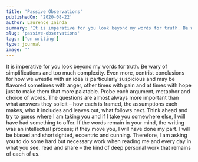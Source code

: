 ```yaml
---
title: 'Passive Observations'
publishedOn: '2020-08-22'
author: Laurence Ininda
summary: 'It is imperative for you look beyond my words for truth. Be wary of simplifications and too much complexity. Even more, centrist conclusions for how we wrestle with an idea is particularly suspicious and may be flavored sometimes with anger, other times with pain and at times with hope just to make them that more palatable. '
slug: 'passive-observations'
tags: ['on writing']
type: journal
image: ''
---
```


It is imperative for you look beyond my words for truth. Be wary of simplifications and too much complexity. Even more, centrist conclusions for how we wrestle with an idea is particularly suspicious and may be flavored sometimes with anger, other times with pain and at times with hope just to make them that more palatable. Probe each argument, metaphor and choice of words. The questions are almost always more important than what answers they solicit – how each is framed, the assumptions each makes, who it includes and leaves out, what follows next. Think ahead and try to guess where I am taking you and if I take you somewhere else, I will have had something to offer. If the words remain in your mind, the writing was an intellectual process; if they move you, I will have done my part. I will be biased and shortsighted, eccentric and cunning. Therefore, I am asking you to do some hard but necessary work when reading me and every day in what you see, read and share – the kind of deep personal work that remains of each of us.
